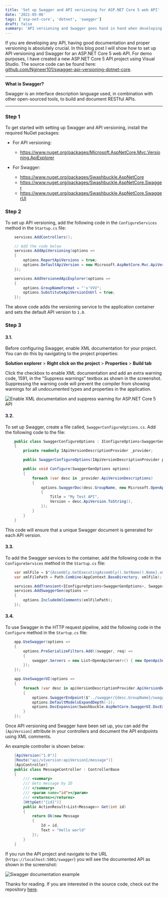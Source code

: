```yaml
---
title: 'Set up Swagger and API versioning for ASP.NET Core 5 web API'
date: '2021-05-06'
tags: ['asp-net-core', 'dotnet', 'swagger']
draft: false
summary: 'API versioning and Swagger goes hand in hand when developing APIs. Learn how to easily set it up.'
---
```


If you are developing any API, having good documentation and proper versioning is absolutely crucial. In this blog post I will show how to set up
API versioning and Swagger for an ASP.NET Core 5 web API. For demo purposes, I have created a new ASP.NET Core 5 API project using Visual Studio.
The source code can be found here: [github.com/Ngineer101/swagger-api-versioning-dotnet-core](https://github.com/Ngineer101/swagger-api-versioning-dotnet-core).

---

**What is Swagger?**

Swagger is an interface description language used, in combination with other open-sourced tools, to build and document RESTful APIs.

---

### Step 1

To get started with setting up Swagger and API versioning, install the required NuGet packages:

- For API versioning:

  - https://www.nuget.org/packages/Microsoft.AspNetCore.Mvc.Versioning.ApiExplorer

- For Swagger:
  - https://www.nuget.org/packages/Swashbuckle.AspNetCore
  - https://www.nuget.org/packages/Swashbuckle.AspNetCore.Swagger
  - https://www.nuget.org/packages/Swashbuckle.AspNetCore.SwaggerUI

### Step 2

To set up API versioning, add the following code in the `ConfigureServices` method in the `Startup.cs` file:

```cs
    services.AddControllers();

    // Add the code below
    services.AddApiVersioning(options =>
    {
        options.ReportApiVersions = true;
        options.DefaultApiVersion = new Microsoft.AspNetCore.Mvc.ApiVersion(1, 0);
    });

    services.AddVersionedApiExplorer(options =>
    {
        options.GroupNameFormat = "'v'VVV";
        options.SubstituteApiVersionInUrl = true;
    });
```

The above code adds the versioning service to the application container and sets the default API version to `1.0`.

### Step 3

#### 3.1.

Before configuring Swagger, enable XML documentation for your project. You can do this by navigating to the project properties:

**Solution explorer** > **Right click on the project** > **Properties** > **Build tab**

Click the checkbox to enable XML documentation and add an extra warning code, 1591, in the "Suppress warnings" textbox as shown in the screenshot.
Suppressing the warning code will prevent the compiler from showing warnings for all undocumented types and properties in the application.

![Enable XML documentation and suppress warning for ASP.NET Core 5 API](/static/images/post1/project-properties.png)

#### 3.2.

To set up Swagger, create a file called, `SwaggerConfigureOptions.cs`. Add the following code to the file:

```cs
    public class SwaggerConfigureOptions : IConfigureOptions<SwaggerGenOptions>
    {
        private readonly IApiVersionDescriptionProvider _provider;

        public SwaggerConfigureOptions(IApiVersionDescriptionProvider provider) => _provider = provider;

        public void Configure(SwaggerGenOptions options)
        {
            foreach (var desc in _provider.ApiVersionDescriptions)
            {
                options.SwaggerDoc(desc.GroupName, new Microsoft.OpenApi.Models.OpenApiInfo
                {
                    Title = "My Test API",
                    Version = desc.ApiVersion.ToString(),
                });
            }
        }
    }
```

This code will ensure that a unique Swagger document is generated for each API version.

#### 3.3.

To add the Swagger services to the container, add the following code in the `ConfigureServices` method in the `Startup.cs` file:

```cs
    var xmlFile = $"{Assembly.GetExecutingAssembly().GetName().Name}.xml";
    var xmlFilePath = Path.Combine(AppContext.BaseDirectory, xmlFile);

    services.AddTransient<IConfigureOptions<SwaggerGenOptions>, SwaggerConfigureOptions>();
    services.AddSwaggerGen(options =>
    {
        options.IncludeXmlComments(xmlFilePath);
    });
```

#### 3.4.

To use Swagger in the HTTP request pipeline, add the following code in the `Configure` method in the `Startup.cs` file:

```cs
    app.UseSwagger(options =>
    {
        options.PreSerializeFilters.Add((swagger, req) =>
        {
            swagger.Servers = new List<OpenApiServer>() { new OpenApiServer() { Url = $"https://{req.Host}" } };
        });
    });

    app.UseSwaggerUI(options =>
    {
        foreach (var desc in apiVersionDescriptionProvider.ApiVersionDescriptions)
        {
            options.SwaggerEndpoint($"../swagger/{desc.GroupName}/swagger.json", desc.ApiVersion.ToString());
            options.DefaultModelsExpandDepth(-1);
            options.DocExpansion(Swashbuckle.AspNetCore.SwaggerUI.DocExpansion.None);
        }
    });
```

Once API versioning and Swagger have been set up, you can add the `[ApiVersion]` attribute in your controllers and document the API endpoints using XML comments.

An example controller is shown below:

```cs
    [ApiVersion("1.0")]
    [Route("api/v{version:apiVersion}/message")]
    [ApiController]
    public class MessageController : ControllerBase
    {
        /// <summary>
        /// Gets message by ID
        /// </summary>
        /// <param name="id"></param>
        /// <returns></returns>
        [HttpGet("{id}")]
        public ActionResult<List<Message>> Get(int id)
        {
            return Ok(new Message
            {
                Id = id,
                Text = "Hello world"
            });
        }
    }

```

If you run the API project and navigate to the URL (`https://localhost:5001/swagger`) you will see the documented API as shown in the screenshot:

![Swagger documentation example](/static/images/post1/swagger.png)

Thanks for reading. If you are interested in the source code, check out the repository [here](https://github.com/Ngineer101/swagger-api-versioning-dotnet-core).
